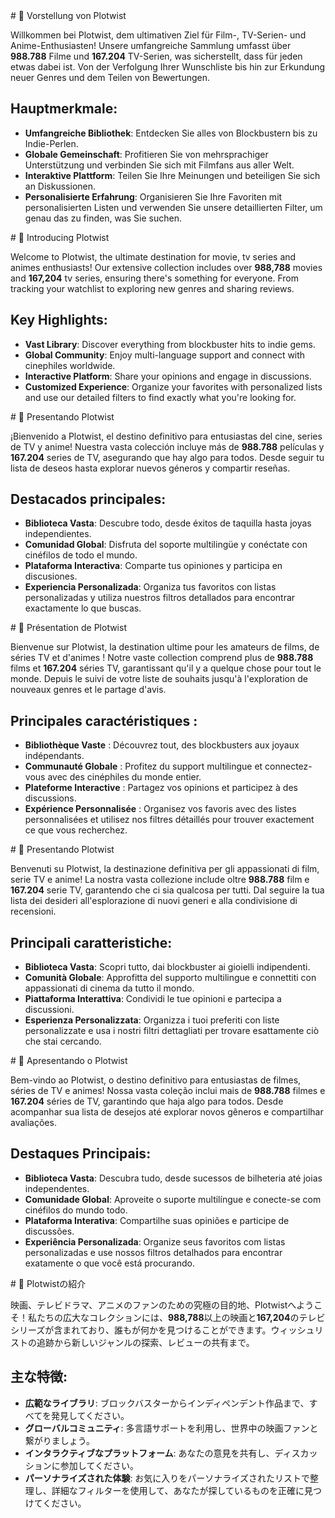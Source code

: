

<div class="de-DE hidden">
  # 🎉 Vorstellung von Plotwist

  Willkommen bei Plotwist, dem ultimativen Ziel für Film-, TV-Serien- und Anime-Enthusiasten! Unsere umfangreiche Sammlung umfasst über **988.788** Filme und **167.204** TV-Serien, was sicherstellt, dass für jeden etwas dabei ist. Von der Verfolgung Ihrer Wunschliste bis hin zur Erkundung neuer Genres und dem Teilen von Bewertungen.

  ## Hauptmerkmale:

  - **Umfangreiche Bibliothek**: Entdecken Sie alles von Blockbustern bis zu Indie-Perlen.
  - **Globale Gemeinschaft**: Profitieren Sie von mehrsprachiger Unterstützung und verbinden Sie sich mit Filmfans aus aller Welt.
  - **Interaktive Plattform**: Teilen Sie Ihre Meinungen und beteiligen Sie sich an Diskussionen.
  - **Personalisierte Erfahrung**: Organisieren Sie Ihre Favoriten mit personalisierten Listen und verwenden Sie unsere detaillierten Filter, um genau das zu finden, was Sie suchen.
</div>

<div class="en-US hidden">
  # 🎉 Introducing Plotwist

  Welcome to Plotwist, the ultimate destination for movie, tv series and animes enthusiasts! Our extensive collection includes over <b>988,788</b> movies and <b>167,204</b> tv series, ensuring there's something for everyone. From tracking your watchlist to exploring new genres and sharing reviews.

  ## Key Highlights:

  - **Vast Library**: Discover everything from blockbuster hits to indie gems.
  - **Global Community**: Enjoy multi-language support and connect with cinephiles worldwide.
  - **Interactive Platform**: Share your opinions and engage in discussions.
  - **Customized Experience**: Organize your favorites with personalized lists and use our detailed filters to find exactly what you're looking for.
</div>

<div class="es-ES hidden">
  # 🎉 Presentando Plotwist

  ¡Bienvenido a Plotwist, el destino definitivo para entusiastas del cine, series de TV y anime! Nuestra vasta colección incluye más de **988.788** películas y **167.204** series de TV, asegurando que hay algo para todos. Desde seguir tu lista de deseos hasta explorar nuevos géneros y compartir reseñas.

  ## Destacados principales:

  - **Biblioteca Vasta**: Descubre todo, desde éxitos de taquilla hasta joyas independientes.
  - **Comunidad Global**: Disfruta del soporte multilingüe y conéctate con cinéfilos de todo el mundo.
  - **Plataforma Interactiva**: Comparte tus opiniones y participa en discusiones.
  - **Experiencia Personalizada**: Organiza tus favoritos con listas personalizadas y utiliza nuestros filtros detallados para encontrar exactamente lo que buscas.
</div>

<div class="fr-FR hidden">
  # 🎉 Présentation de Plotwist

  Bienvenue sur Plotwist, la destination ultime pour les amateurs de films, de séries TV et d'animes ! Notre vaste collection comprend plus de **988.788** films et **167.204** séries TV, garantissant qu'il y a quelque chose pour tout le monde. Depuis le suivi de votre liste de souhaits jusqu'à l'exploration de nouveaux genres et le partage d'avis.

  ## Principales caractéristiques :

  - **Bibliothèque Vaste** : Découvrez tout, des blockbusters aux joyaux indépendants.
  - **Communauté Globale** : Profitez du support multilingue et connectez-vous avec des cinéphiles du monde entier.
  - **Plateforme Interactive** : Partagez vos opinions et participez à des discussions.
  - **Expérience Personnalisée** : Organisez vos favoris avec des listes personnalisées et utilisez nos filtres détaillés pour trouver exactement ce que vous recherchez.
</div>

<div class="it-IT hidden">
  # 🎉 Presentando Plotwist

  Benvenuti su Plotwist, la destinazione definitiva per gli appassionati di film, serie TV e anime! La nostra vasta collezione include oltre **988.788** film e **167.204** serie TV, garantendo che ci sia qualcosa per tutti. Dal seguire la tua lista dei desideri all'esplorazione di nuovi generi e alla condivisione di recensioni.

  ## Principali caratteristiche:

  - **Biblioteca Vasta**: Scopri tutto, dai blockbuster ai gioielli indipendenti.
  - **Comunità Globale**: Approfitta del supporto multilingue e connettiti con appassionati di cinema da tutto il mondo.
  - **Piattaforma Interattiva**: Condividi le tue opinioni e partecipa a discussioni.
  - **Esperienza Personalizzata**: Organizza i tuoi preferiti con liste personalizzate e usa i nostri filtri dettagliati per trovare esattamente ciò che stai cercando.
</div>

<div class="pt-BR hidden">
  # 🎉 Apresentando o Plotwist

  Bem-vindo ao Plotwist, o destino definitivo para entusiastas de filmes, séries de TV e animes! Nossa vasta coleção inclui mais de <b>988.788</b> filmes e <b>167.204</b> séries de TV, garantindo que haja algo para todos. Desde acompanhar sua lista de desejos até explorar novos gêneros e compartilhar avaliações.

  ## Destaques Principais:

  - **Biblioteca Vasta**: Descubra tudo, desde sucessos de bilheteria até joias independentes.
  - **Comunidade Global**: Aproveite o suporte multilíngue e conecte-se com cinéfilos do mundo todo.
  - **Plataforma Interativa**: Compartilhe suas opiniões e participe de discussões.
  - **Experiência Personalizada**: Organize seus favoritos com listas personalizadas e use nossos filtros detalhados para encontrar exatamente o que você está procurando.
</div>

<div class="ja-JP hidden">
  # 🎉 Plotwistの紹介

  映画、テレビドラマ、アニメのファンのための究極の目的地、Plotwistへようこそ！私たちの広大なコレクションには、**988,788**以上の映画と**167,204**のテレビシリーズが含まれており、誰もが何かを見つけることができます。ウィッシュリストの追跡から新しいジャンルの探索、レビューの共有まで。

  ## 主な特徴:

  - **広範なライブラリ**: ブロックバスターからインディペンデント作品まで、すべてを発見してください。
  - **グローバルコミュニティ**: 多言語サポートを利用し、世界中の映画ファンと繋がりましょう。
  - **インタラクティブなプラットフォーム**: あなたの意見を共有し、ディスカッションに参加してください。
  - **パーソナライズされた体験**: お気に入りをパーソナライズされたリストで整理し、詳細なフィルターを使用して、あなたが探しているものを正確に見つけてください。
</div>